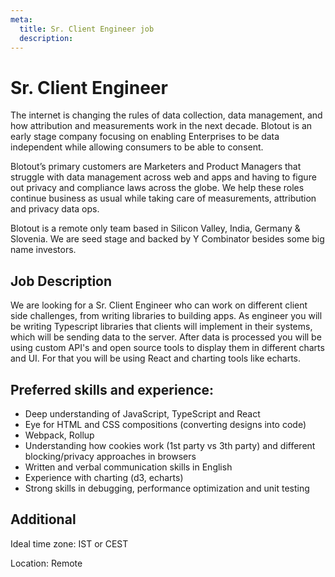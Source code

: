 ```yaml
---
meta:
  title: Sr. Client Engineer job
  description:
---
```



<MDX>
  <div className="blog-header">
    <h1>Sr. Client Engineer</h1>
  </div>
  <div className='content-wrapper'>

The internet is changing the rules of data collection, data management, and how attribution and measurements work in the next decade. Blotout is an early stage company focusing on enabling Enterprises to be data independent while allowing consumers to be able to consent.

Blotout’s primary customers are Marketers and Product Managers that struggle with data management across web and apps and having to figure out privacy and compliance laws across the globe. We help these roles continue business as usual while taking care of measurements, attribution and privacy data ops.

Blotout is a remote only team based in Silicon Valley, India, Germany & Slovenia. We are seed stage and backed by Y Combinator besides some big name investors.

## Job Description

We are looking for a Sr. Client Engineer who can work on different client side challenges, from writing libraries to building apps.
As engineer you will be writing Typescript libraries that clients will implement in their systems, which will be sending data to the server. After data is processed you will be using custom API's and open source tools to display them in different charts and UI. For that you will be using React and charting tools like echarts.

## Preferred skills and experience:

- Deep understanding of JavaScript, TypeScript and React
- Eye for HTML and CSS compositions (converting designs into code)
- Webpack, Rollup
- Understanding how cookies work (1st party vs 3th party) and different blocking/privacy approaches in browsers
- Written and verbal communication skills in English
- Experience with charting (d3, echarts)
- Strong skills in debugging, performance optimization and unit testing

## Additional

Ideal time zone: IST or CEST

Location: Remote

  </div>
</MDX>
